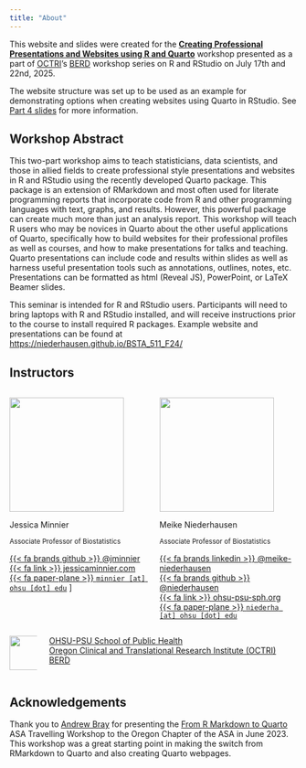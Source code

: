 ```yaml
---
title: "About"
---
```



This website and slides were created for the  __[Creating Professional Presentations and Websites using R and Quarto](https://www.ohsu.edu/octri/octri-research-forum-creating-professional-presentations-and-websites-using-r-and-quatro){target="_blank"}__ workshop presented as a part of [OCTRI](https://www.ohsu.edu/octri/octri-research-forum-your-monthly-clinical-and-translational-research-event#accordion-384136-2){target="_blank"}'s [BERD](https://www.ohsu.edu/octri/biostatistics-epidemiology-and-research-design){target="_blank"} workshop series on R and RStudio on July 17th and 22nd, 2025.

The website structure was set up to be used as an example for demonstrating options when creating websites using Quarto in RStudio. See [Part 4 slides](slides/part4_websites.qmd){target="_blank"} for more information.

## Workshop Abstract

This two-part workshop aims to teach statisticians, data scientists, and those in allied fields to create professional style presentations and websites in R and RStudio using the recently developed Quarto package. This package is an extension of RMarkdown and most often used for literate programming reports that incorporate code from R and other programming languages with text, graphs, and results. However, this powerful package can create much more than just an analysis report. This workshop will teach R users who may be novices in Quarto about the other useful applications of Quarto, specifically how to build websites for their professional profiles as well as courses, and how to make presentations for talks and teaching. Quarto presentations can include code and results within slides as well as harness useful presentation tools such as annotations, outlines, notes, etc. Presentations can be formatted as html (Reveal JS), PowerPoint, or LaTeX Beamer slides.

This seminar is intended for R and RStudio users. Participants will need to bring laptops with R and RStudio installed, and will receive instructions prior to the course to install required R packages.  Example website and presentations can be found at [https://niederhausen.github.io/BSTA_511_F24/](https://niederhausen.github.io/BSTA_511_F24/){target="_blank"}

## Instructors


::: columns

::: {.column width="50%"}
  <img class="circle" src="https://github.com/jminnier.png" height="200px"/> 
  
  Jessica Minnier
  
  <small>Associate Professor of Biostatistics</small>



  [{{< fa brands github >}} @jminnier](https://github.com/jminnier){target="_blank"}  
  [{{< fa link >}} jessicaminnier.com](https:/jessicaminnier.com){target="_blank"}  
  [{{< fa paper-plane >}} `minnier [at] ohsu [dot] edu`](mailto:minnier@ohsu.edu)
]
:::
::: {.column width="50%"}


  <img class="circle" src="/images/web/Niederhausen_Meike_bw.jpg" height="200px"/> 
  
  Meike Niederhausen
  
  <small>Associate Professor of Biostatistics</small>
  

 [{{< fa brands linkedin >}} @meike-niederhausen](https://www.linkedin.com/in/meike-niederhausen/){target="_blank"}<br>
  [{{< fa brands github >}} @niederhausen](https://github.com/niederhausen){target="_blank"} <br> 
  [{{< fa link >}} ohsu-psu-sph.org](https://ohsu-psu-sph.org/faculty-directory/name/meike-niederhausen/){target="_blank"}<br>
  [{{< fa paper-plane >}} `niederha [at] ohsu [dot] edu`](mailto:niederh@ohsu.edu)


:::
:::

::: columns

::: {.column width="10%"}

<img src="/images/ohsu_logo.jpg" width="60px"/>
:::

::: {.column width="90%"}

[OHSU-PSU School of Public Health](https://ohsu-psu-sph.org/){target="_blank"}  
[Oregon Clinical and Translational Research Institute (OCTRI) BERD](https://www.ohsu.edu/octri/biostatistics-epidemiology-and-research-design){target="_blank"} 

:::
:::


## Acknowledgements

Thank you to [Andrew Bray](https://andrewpbray.github.io/) for presenting the [From R Markdown to Quarto](https://andrew.quarto.pub/oregon-asa/) ASA Travelling Workshop to the Oregon Chapter of the ASA in June 2023. This workshop was a great starting point in making the switch from RMarkdown to Quarto and also creating Quarto webpages. 